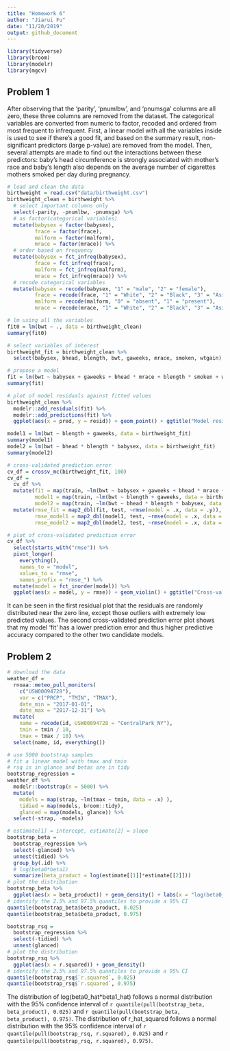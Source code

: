 ```yaml
---
title: "Homework 6"
author: "Jiarui Fu"
date: "11/20/2019"
output: github_document
---
```


```r
library(tidyverse)
library(broom)
library(modelr)
library(mgcv)
```

## Problem 1
After observing that the 'parity', 'pnumlbw', and 'pnumsga' columns are all zero, these three columns are removed from the dataset. The categorical variables are converted from numeric to factor, recoded and ordered from most frequent to infrequent. First, a linear model with all the variables inside is used to see if there's a good fit, and based on the summary result, non-significant predictors (large p-value) are removed from the model. Then, several attempts are made to find out the interactions between these predictors: baby's head circumference is strongly associated with mother's race and baby's length also depends on the average number of cigarettes mothers smoked per day during pregnancy. 
```r
# load and clean the data
birthweight = read.csv("data/birthweight.csv") 
birthweight_clean = birthweight %>%  
  # select important columns only
  select(-parity, -pnumlbw, -pnumsga) %>%
  # as factor(categorical variables)
  mutate(babysex = factor(babysex),
         frace = factor(frace),
         malform = factor(malform),
         mrace = factor(mrace)) %>% 
  # order based on frequency
  mutate(babysex = fct_infreq(babysex),
         frace = fct_infreq(frace),
         malform = fct_infreq(malform),
         mrace = fct_infreq(mrace)) %>% 
  # recode categorical variables
  mutate(babysex = recode(babysex, "1" = "male", "2" = "female"),
         frace = recode(frace, "1" = "White", "2" = "Black", "3" = "Asian", "4" = "Puerto Rican", "8" = "Other", "9" = "Unknown"),
         malform = recode(malform, "0" = "absent", "1" = "present"),
         mrace = recode(mrace, "1" = "White", "2" = "Black", "3" = "Asian", "4" = "Puerto Rican", "8" = "Other"))

# lm using all the variables
fit0 = lm(bwt ~ ., data = birthweight_clean)
summary(fit0)

# select variables of interest
birthweight_fit = birthweight_clean %>% 
  select(babysex, bhead, blength, bwt, gaweeks, mrace, smoken, wtgain) 

# propose a model
fit = lm(bwt ~ babysex + gaweeks + bhead * mrace + blength * smoken + wtgain, data = birthweight_fit)
summary(fit)

# plot of model residuals against fitted values
birthweight_clean %>% 
  modelr::add_residuals(fit) %>% 
  modelr::add_predictions(fit) %>% 
  ggplot(aes(x = pred, y = resid)) + geom_point() + ggtitle("Model residuals against fitted values")

model1 = lm(bwt ~ blength + gaweeks, data = birthweight_fit)
summary(model1)
model2 = lm(bwt ~ bhead * blength * babysex, data = birthweight_fit)
summary(model2)

# cross-validated prediction error
cv_df = crossv_mc(birthweight_fit, 100)
cv_df = 
  cv_df %>% 
  mutate(fit = map(train, ~lm(bwt ~ babysex + gaweeks + bhead * mrace + blength * smoken + wtgain, data = birthweight_fit)),
         model1 = map(train, ~lm(bwt ~ blength + gaweeks, data = birthweight_fit)),
         model2 = map(train, ~lm(bwt ~ bhead * blength * babysex, data = birthweight_fit))) %>% 
  mutate(rmse_fit = map2_dbl(fit, test, ~rmse(model = .x, data = .y)),
         rmse_model1 = map2_dbl(model1, test, ~rmse(model = .x, data = .y)),
         rmse_model2 = map2_dbl(model2, test, ~rmse(model = .x, data = .y)))

# plot of cross-validated prediction error
cv_df %>% 
  select(starts_with("rmse")) %>% 
  pivot_longer(
    everything(),
    names_to = "model", 
    values_to = "rmse",
    names_prefix = "rmse_") %>% 
  mutate(model = fct_inorder(model)) %>% 
  ggplot(aes(x = model, y = rmse)) + geom_violin() + ggtitle("Cross-validated prediction error for different models")
```

It can be seen in the first residual plot that the residuals are randomly distributed near the zero line, except those outliers with extremely low predicted values. The second cross-validated prediction error plot shows that my model 'fit' has a lower prediction error and thus higher predictive accuracy compared to the other two candidate models.

## Problem 2
```r
# download the data
weather_df = 
  rnoaa::meteo_pull_monitors(
    c("USW00094728"),
    var = c("PRCP", "TMIN", "TMAX"), 
    date_min = "2017-01-01",
    date_max = "2017-12-31") %>%
  mutate(
    name = recode(id, USW00094728 = "CentralPark_NY"),
    tmin = tmin / 10,
    tmax = tmax / 10) %>%
  select(name, id, everything())

# use 5000 bootstrap samples 
# fit a linear model with tmax and tmin
# rsq is in glance and betas are in tidy
bootstrap_regression = 
weather_df %>% 
  modelr::bootstrap(n = 5000) %>% 
  mutate(
    models = map(strap, ~lm(tmax ~ tmin, data = .x) ),
    tidied = map(models, broom::tidy),
    glanced = map(models, glance)) %>% 
  select(-strap, -models) 

# estimate[1] = intercept, estimate[2] = slope
bootstrap_beta = 
  bootstrap_regression %>% 
  select(-glanced) %>% 
  unnest(tidied) %>% 
  group_by(.id) %>% 
  # log(beta0*beta1)
  summarize(beta_product = log(estimate[[1]]*estimate[[2]]))
# plot the distribution
bootstrap_beta %>% 
  ggplot(aes(x = beta_product)) + geom_density() + labs(x = "log(beta0_hat*beta1_hat)")
# identify the 2.5% and 97.5% quantiles to provide a 95% CI
quantile(bootstrap_beta$beta_product, 0.025)
quantile(bootstrap_beta$beta_product, 0.975)

bootstrap_rsq = 
  bootstrap_regression %>% 
  select(-tidied) %>% 
  unnest(glanced)
# plot the distribution
bootstrap_rsq %>% 
  ggplot(aes(x = r.squared)) + geom_density() 
# identify the 2.5% and 97.5% quantiles to provide a 95% CI
quantile(bootstrap_rsq$`r.squared`, 0.025)
quantile(bootstrap_rsq$`r.squared`, 0.975)
```

The distribution of log(beta0_hat*beta1_hat) follows a normal distribution with the 95% confidence interval of `r quantile(pull(bootstrap_beta, beta_product), 0.025)` and `r quantile(pull(bootstrap_beta, beta_product), 0.975)`. The distribution of r_hat_squared follows a normal distribution with the 95% confidence interval of `r quantile(pull(bootstrap_rsq, r.squared), 0.025)` and `r quantile(pull(bootstrap_rsq, r.squared), 0.975)`.
